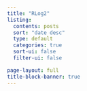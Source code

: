 ```yaml
---
title: "RLog2"
listing:
  contents: posts
  sort: "date desc"
  type: default
  categories: true
  sort-ui: false
  filter-ui: false

page-layout: full
title-block-banner: true
---
```



